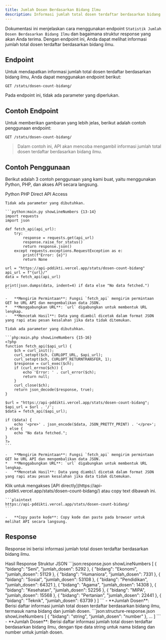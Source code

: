 ```yaml
---
title: Jumlah Dosen Berdasarkan Bidang Ilmu
description: Informasi jumlah total dosen terdaftar berdasarkan bidang ilmu.
---
```


Dokumentasi ini menjelaskan cara menggunakan endpoint `Statistik Jumlah Dosen Berdasarkan Bidang Ilmu` dan bagaimana struktur response yang akan Anda terima. Dengan endpoint ini, Anda dapat melihat informasi jumlah total dosen terdaftar berdasarkan bidang ilmu.

## Endpoint

Untuk mendapatkan informasi jumlah total dosen terdaftar berdasarkan bidang ilmu, Anda dapat menggunakan endpoint berikut:

```plaintext
GET /stats/dosen-count-bidang/
```

Pada endpoint ini, tidak ada parameter yang diperlukan.

## Contoh Endpoint

Untuk memberikan gambaran yang lebih jelas, berikut adalah contoh penggunaan endpoint:

```plaintext
GET /stats/dosen-count-bidang/
```

> Dalam contoh ini, API akan mencoba mengambil informasi jumlah total dosen terdaftar berdasarkan bidang ilmu.

## Contoh Penggunaan

Berikut adalah 3 contoh penggunaan yang kami buat, yaitu menggunakan Python, PHP, dan akses API secara langsung.

<Tabs defaultValue="python" className="pt-5 pb-1">
  <TabsList>
    <TabsTrigger value="python">Python</TabsTrigger>
    <TabsTrigger value="php">PHP</TabsTrigger>
    <TabsTrigger value="direct">Direct API Access</TabsTrigger>
  </TabsList>
  <TabsContent value="python">

    Tidak ada parameter yang dibutuhkan.

    ```python:main.py showLineNumbers {13-14}
    import requests
    import json

    def fetch_api(api_url):
        try:
            response = requests.get(api_url)
            response.raise_for_status()
            return response.json()
        except requests.exceptions.RequestException as e:
            print(f"Error: {e}")
            return None

    url = "https://api-pddikti.vercel.app/stats/dosen-count-bidang"
    api_url = f"{url}/"
    data = fetch_api(api_url)

    print(json.dumps(data, indent=4) if data else "No data fetched.")
    ```

    -   **Mengirim Permintaan**: Fungsi `fetch_api` mengirim permintaan GET ke URL API dan mengembalikan data JSON.
    *   **Menggabungkan URL**: `url` digabungkan untuk membentuk URL lengkap.
    -   **Mencetak Hasil**: Data yang diambil dicetak dalam format JSON yang rapi atau pesan kesalahan jika data tidak ditemukan.
  </TabsContent>
  <TabsContent value="php">

    Tidak ada parameter yang dibutuhkan.

    ```php:main.php showLineNumbers {15-16}
    <?php
    function fetch_api($api_url) {
        $ch = curl_init();
        curl_setopt($ch, CURLOPT_URL, $api_url);
        curl_setopt($ch, CURLOPT_RETURNTRANSFER, 1);
        $response = curl_exec($ch);
        if (curl_errno($ch)) {
            echo 'Error: ' . curl_error($ch);
            return null;
        }
        curl_close($ch);
        return json_decode($response, true);
    }

    $url = "https://api-pddikti.vercel.app/stats/dosen-count-bidang";
    $api_url = $url . '/';
    $data = fetch_api($api_url);

    if ($data) {
        echo '<pre>' . json_encode($data, JSON_PRETTY_PRINT) . '</pre>';
    } else {
        echo "No data fetched.";
    }
    ?>
    ```

    -   **Mengirim Permintaan**: Fungsi `fetch_api` mengirim permintaan GET ke URL API dan mengembalikan data JSON.
    *   **Menggabungkan URL**: `url` digabungkan untuk membentuk URL lengkap.
    -   **Mencetak Hasil**: Data yang diambil dicetak dalam format JSON yang rapi atau pesan kesalahan jika data tidak ditemukan.
  </TabsContent>
  <TabsContent value="direct">
    Klik untuk mengakses [API directly](https://api-pddikti.vercel.app/stats/dosen-count-bidang/) atau copy text dibawah ini.

    ```plaintext
    https://api-pddikti.vercel.app/stats/dosen-count-bidang/
    ```

    -   **Copy paste kode**: Copy kode dan paste pada browser untuk melihat API secara langsung.
  </TabsContent>
</Tabs>

## Response

Response ini berisi informasi jumlah total dosen terdaftar berdasarkan bidang ilmu.

<Tabs defaultValue="hasil" className="pt-5 pb-1">
  <TabsList>
    <TabsTrigger value="hasil">Hasil Response</TabsTrigger>
    <TabsTrigger value="struktur">Struktur JSON</TabsTrigger>
  </TabsList>
  <TabsContent value="hasil">
    ```json:response.json showLineNumbers
    [
        {
            "bidang": "Seni",
            "jumlah_dosen": 5292
        },
        {
            "bidang": "Ekonomi",
            "jumlah_dosen": 51129
        },
        {
            "bidang": "Humaniora",
            "jumlah_dosen": 7331
        },
        {
           "bidang": "Sosial",
            "jumlah_dosen": 53108
        },
         {
            "bidang": "Pendidikan",
            "jumlah_dosen": 64321
        },
        {
             "bidang": "Agama",
            "jumlah_dosen": 14308
        },
         {
            "bidang": "Kesehatan",
            "jumlah_dosen": 52256
        },
        {
            "bidang": "MIPA",
            "jumlah_dosen": 15568
        },
        {
             "bidang": "Pertanian",
            "jumlah_dosen": 22441
        },
        {
             "bidang": "Teknik",
            "jumlah_dosen": 63739
        }
    ]
    ```
    - **Jumlah Dosen**: Berisi daftar informasi jumlah total dosen terdaftar berdasarkan bidang ilmu, termasuk nama bidang dan jumlah dosen.
  </TabsContent>
  <TabsContent value="struktur">
    ```json:structure-response.json showLineNumbers
    [
        {
            "bidang": "string",
            "jumlah_dosen": "number"
        },
         ...
    ]
    ```
    - **Jumlah Dosen**: Berisi daftar informasi jumlah total dosen terdaftar berdasarkan bidang ilmu, dengan tipe data string untuk nama bidang dan number untuk jumlah dosen.
  </TabsContent>
</Tabs>